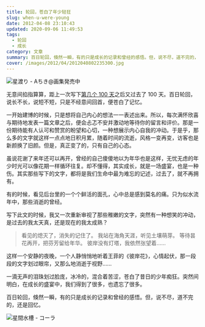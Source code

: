 ```yaml
---
title: 轮回，苍白了年少轻狂
slug: when-u-were-young
date: 2012-04-08 23:10:43
updated: 2020-09-06 11:49:53
tags:
  - 轮回
  - 成长
category: 文章
summary: 百日轮回，倏然一瞬，有的只是成长的记录和曾经的感悟。但，说不尽，道不完的，还是回忆。
cover: /images/2012/04/2012040802235300.jpg
---
```


![星渡り - Aちき@画集発売中](/images/2012/04/2012040802192000.jpg)

<MusicPlayer netease={1892046117} />

无意间掐指算算，距上一次写下[第几个 100 天](/posts/one-hundred-days/)之后又过去了 100 天。百日轮回，说长不长，说短不短，只是不经意间回首，便苍白了记忆。

一开始建博的时候，只是想将自己内心的想法一一表述出来。所以，每次满怀欣喜与期待地发表一篇文章之后，便会忐忑不安并激动地等待你的留言和评价。那是一份期待能有人认可和赞赏的盼望和心切，一种想展示内心自我的冲动。于是乎，那么多的文字就这样一点点地日积月累，随着时间的流逝，风格一变再变，访客也是新颜换了旧颜。但是，真正变了的，只有自己的心态。

虽说花谢了来年还可以再开，曾经的自己傻傻地以为年华也是这样，无忧无虑的年少时光可以像花期一样循环往复。却不懂得，其实成长，就是一场盛宴，也是一种伤。其实那些写下的文字，都将是我们生命中最为难忘的记述，过去了，就不再拥有。

有的时候，看见后台里的一个个鲜活的面孔，心中总是感到莫名的痛。只为似水流年中，那些消逝的曾经。

写下此文的时候，我又一次重新审视了那些稚嫩的文字，突然有一种想笑的冲动，是过去的我太天真，还是现在的我太成熟？

> 看见的熄灭了，消失的记住了。
> 我站在海角天涯，听见土壤萌芽。
> 等待昙花再开，把芬芳留给年华。
> 彼岸没有灯塔，我依然张望着……

这样一个安静的夜晚，一个人静悄悄地听着王菲的《彼岸花》，心情起伏，那一段段的文字划过眼帘，又那么地消逝于视野……

一滴无声的泪珠划过脸庞，冰冷的，混合着苦涩，苍白了昔日的少年痴狂。突然间明白，在成长的盛宴中，我们得到了很多，也遗忘了很多。

百日轮回，倏然一瞬，有的只是成长的记录和曾经的感悟。但，说不尽，道不完的，还是回忆。

![星間水槽 - コーラ](/images/2012/04/2012040802264300.jpg)
